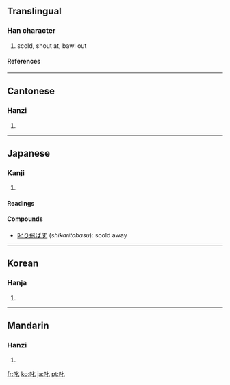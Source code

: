 ==Translingual==
===Han character===
{{Han char|rn=30|rad=口|as=02|sn=5|four=6401<sub>0</sub>|canj=口心 (RP)}}
# scold, shout at, bawl out
====References====
{{Han ref|kx=0173.020|dkj=03248|dj=0384.020|hdz=10572.060|uh=53F1|ud=21489|bh=A577|bd=42359}}
----
==Cantonese==
===Hanzi===
{{yue-hanzi|jyut=|y=chik1}}
# {{defn|Cantonese}}
----
==Japanese==
===Kanji===
{{ja-kanji|grade=|rs=口02}}
# {{defn|Japanese}} 
====Readings====
{{ja-readings|on=[[しつ]] (''shitsu''), [[しち]] (''shichi'')|kun=[[しかる]] ([[叱る]], ''shikaru'')}}
====Compounds====
* [[叱り飛ばす]] (''shikaritobasu''): scold away
----

==Korean==
===Hanja===
{{ko-hanja|hangeul=질|rv=jil|mr=chil}}
# {{defn|Korean}}
----
==Mandarin==
===Hanzi===
{{cmn-hanzi|pin=[[chì]] ([[chi4]]), [[shè]] ([[she4]]), [[yè]] ([[ye4]])|wg=ch'ih<sup>4</sup>, she<sup>4</sup>, yeh<sup>4</sup>}}
# {{defn|Mandarin}}

[[fr:叱]]
[[ko:叱]]
[[ja:叱]]
[[pt:叱]]